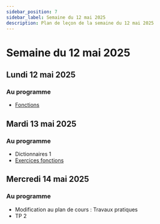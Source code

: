 ```yaml
---
sidebar_position: 7
sidebar_label: Semaine du 12 mai 2025
description: Plan de leçon de la semaine du 12 mai 2025
---
```


# Semaine du 12 mai 2025

## Lundi 12 mai 2025

### Au programme

- [Fonctions](https://archambaultv-prof.github.io/programmation-python/docs/category/fonctions)

## Mardi 13 mai 2025

### Au programme

- Dictionnaires 1
- [Exercices fonctions](https://archambaultv-prof.github.io/programmation-python/docs/category/exercices-3)

## Mercredi 14 mai 2025

### Au programme

- Modification au plan de cours : Travaux pratiques
- TP 2